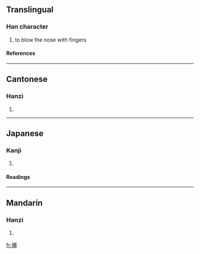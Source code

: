==Translingual==
===Han character===
{{Han char|rn=64|rad=手|as=14|sn=17|four=5604<sub>6</sub>|canj=手竹山中 (QHUL)}}
# to blow the nose with fingers
====References====
{{Han ref|kx=0460.040|dkj=12857|dj=0808.250|hdz=31974.150|uh=64E4|ud=25828|bh=ECEC|bd=60652}}

----
==Cantonese==
===Hanzi===
{{yue-hanzi|jyut=|y=sang3}}
# {{defn|Cantonese}}

----
==Japanese==
===Kanji===
{{ja-kanji|grade=|rs=手14}}
# {{defn|Japanese}} 
====Readings====
{{ja-readings|on=[[こう]] (kō), [[きょう]] (kyō)|kun=[[はなをかむ]] (hanaokamu)}}

----
==Mandarin==
===Hanzi===
{{cmn-hanzi|pin=[[xǐng]] ([[xing3]])|wg=hsing<sup>3</sup>}}
# {{defn|Mandarin}}

[[fr:擤]]